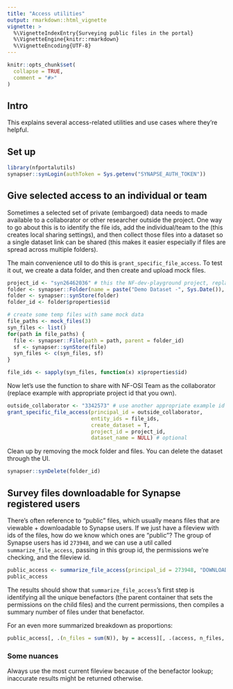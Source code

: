 ```yaml
---
title: "Access utilities"
output: rmarkdown::html_vignette
vignette: >
  %\VignetteIndexEntry{Surveying public files in the portal}
  %\VignetteEngine{knitr::rmarkdown}
  %\VignetteEncoding{UTF-8}
---
```


```r
knitr::opts_chunk$set(
  collapse = TRUE,
  comment = "#>"
)
```

## Intro

This explains several access-related utilities and use cases where they're helpful.

## Set up 

```r
library(nfportalutils)
synapser::synLogin(authToken = Sys.getenv("SYNAPSE_AUTH_TOKEN"))
```

## Give selected access to an individual or team

Sometimes a selected set of private (embargoed) data needs to made available to a collaborator or other researcher outside the project. 
One way to go about this is to identify the file ids, add the individual/team to the (this creates local sharing settings), and then collect those files into a dataset so a single dataset link can be shared (this makes it easier especially if files are spread across multiple folders).

The main convenience util to do this is `grant_specific_file_access`.
To test it out, we create a data folder, and then create and upload mock files.

```r

project_id <- "syn26462036" # this the NF-dev-playground project, replace with your own dev project if needed
folder <- synapser::Folder(name = paste("Demo Dataset -", Sys.Date()), parent = project_id)
folder <- synapser::synStore(folder)
folder_id <- folder$properties$id

# create some temp files with same mock data
file_paths <- mock_files(3)
syn_files <- list()
for(path in file_paths) {
  file <- synapser::File(path = path, parent = folder_id)
  sf <- synapser::synStore(file)
  syn_files <- c(syn_files, sf)
}

file_ids <- sapply(syn_files, function(x) x$properties$id)
```


Now let's use the function to share with NF-OSI Team as the collaborator (replace example with appropriate project id that you own). 

```r

outside_collaborator <- "3342573" # use another appropriate example id if needed
grant_specific_file_access(principal_id = outside_collaborator,
                           entity_ids = file_ids, 
                           create_dataset = T, 
                           project_id = project_id, 
                           dataset_name = NULL) # optional 

```

Clean up by removing the mock folder and files. You can delete the dataset through the UI.
```r
synapser::synDelete(folder_id)
```

## Survey files downloadable for Synapse registered users

There's often reference to "public" files, which usually means files that are viewable + downloadable to Synapse users.
If we just have a fileview with ids of the files, how do we know which ones are "public"?
The group of Synapse users has id `273948`, and we can use a util called `summarize_file_access`, passing in this group id, the permissions we're checking, and the fileview id. 

```r
public_access <- summarize_file_access(principal_id = 273948, "DOWNLOAD", "syn16858331")
public_access
```

The results should show that `summarize_file_access`'s first step is identifying all the unique benefactors (the parent container that sets the permissions on the child files) and the current permissions, then compiles a summary number of files under that benefactor.

For an even more summarized breakdown as proportions:
```r
public_access[, .(n_files = sum(N)), by = access][, .(access, n_files, proportion = n_files / sum(n_files))]
```

### Some nuances

Always use the most current fileview because of the benefactor lookup; inaccurate results might be returned otherwise.

